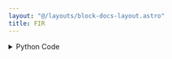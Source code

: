 ```yaml
---
layout: "@/layouts/block-docs-layout.astro"
title: FIR
---
```



<PythonDocsDisplay docstring={docstring} />

<details>
<summary>Python Code</summary>
```python
from scipy import signal
from flojoy import flojoy, OrderedPair
from typing import Literal, Union


@flojoy
def FIR(
    default: OrderedPair,
    sample_rate: int = 100,
    filter_type: Literal["lowpass", "highpass", "bandpass", "bandstop"] = "lowpass",
    window: Literal[
        "boxcar",
        "triang",
        "blackman",
        "hamming",
        "hann",
        "bartlett",
        "flattop",
        "parzen",
        "bohman",
        "blackmanharris",
        "nuttall",
        "barthann",
        "cosine",
        "exponential",
        "tukey",
        "taylor",
        "lanczos",
    ] = "hann",
    cutoff_low: float = 10.0,
    cutoff_high: float = 15.0,
    taps: int = 200,
) -> OrderedPair:
    """The FIR node applies a low-pass FIR filter to an input vector. The filter is designed with the window method.

    This filter takes a few inputs: the sample_rate (will be passed as a parameter if the target node is not connected), the window type of the filter, the cutoff frequency, and the number of taps (or length) of the filter.

    Inputs
    ------
    default : OrderedPair
        The data to apply a FIR filter to.

    Parameters
    ----------
    sample_rate : int
        the amount of samples within a second
    filter_type : select
        how the filter behaves
    window : select
        the window function used in the FIR
    cutoff_low : float
        the frequency cutoff to filter out the lower frequencies
    cutoff_high : float
        the frequency cutoff to filter out the upper frequencies
    taps : int
        the length of the filter

    Returns
    -------
    OrderedPair
        x: time domain
        y: filtered signal
    """

    sample_rate: int = sample_rate  # Hz
    filter_type: str = filter_type
    window_type: str = window
    cutoff_low: float = cutoff_low
    cutoff_high: float = cutoff_high
    n_taps: int = taps
    times = default.x
    input_signal = default.y

    if input_signal.size < n_taps * 3:
        raise ValueError("length of the data should be three times longer than taps")
    elif (
        n_taps % 2 == 0
    ):  # in the case where the passband contains the Nyquist frequency
        n_taps = n_taps + 1

    # create the filter with the parameter inputs
    if filter_type == "bandpass" or filter_type == "bandstop":
        fil = signal.firwin(
            numtaps=n_taps,
            cutoff=[cutoff_low, cutoff_high],
            fs=sample_rate,
            pass_zero=filter_type,
            window=window_type,
        )
    elif filter_type == "lowpass":
        fil = signal.firwin(
            numtaps=n_taps,
            cutoff=cutoff_high,
            fs=sample_rate,
            pass_zero=filter_type,
            window=window_type,
        )
    else:
        fil = signal.firwin(
            numtaps=n_taps,
            cutoff=cutoff_low,
            fs=sample_rate,
            pass_zero=filter_type,
            window=window_type,
        )

    # ... and then apply it to the signal
    filtered_x = signal.filtfilt(fil, 1.0, input_signal)
    return OrderedPair(x=times, y=filtered_x)

```
[Find this Flojoy Block on GitHub](https://github.com/flojoy-ai/blocks/blob/main/blocks/TRANSFORMERS/SIGNAL_PROCESSING/FIR/FIR.py)
</details>


## Example
